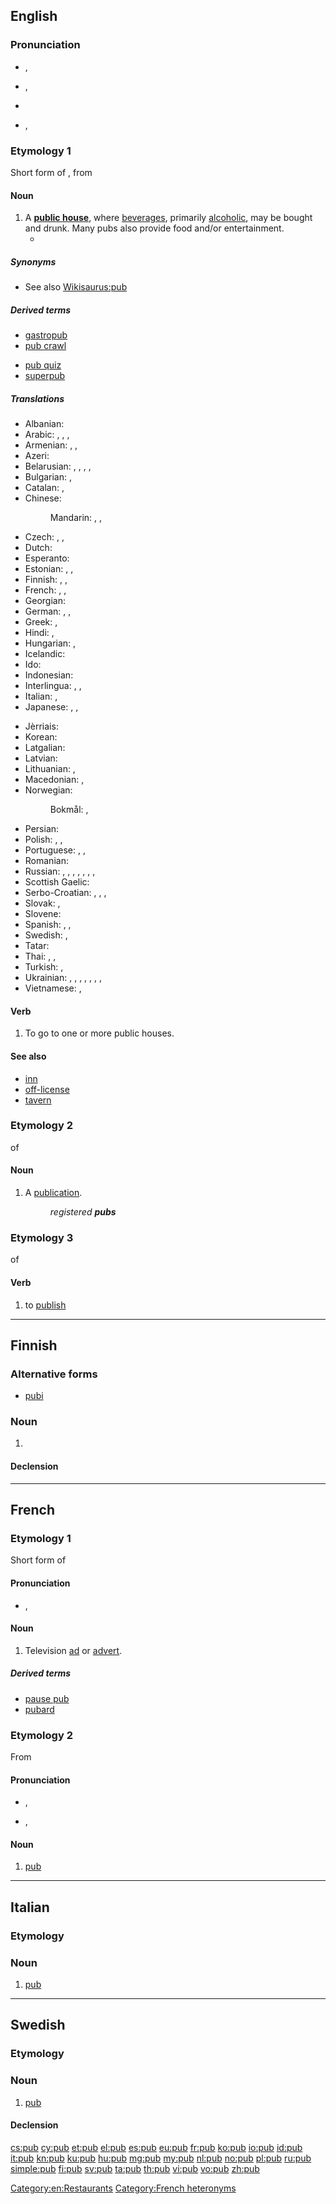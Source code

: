 {{also|pub|pub.|Pub.}}
==English==

===Pronunciation===
* {{a|UK}} {{IPA|/pʌb/}}, {{X-SAMPA|/pVb/}}
* {{a|UK}} {{IPA|/pʊb/}}, {{X-SAMPA|/pUb/}}
* {{audio|en-us-pub.ogg|Audio (US)}}
* {{rhymes|ʌb}}, {{rhymes|ʊb}}

===Etymology 1===
Short form of {{term|public|lang=en}}, from {{term|public house|lang=en}}

====Noun====
{{wikipedia}}
{{en-noun}}

# A '''[[public house]]''', where [[beverage]]s, primarily [[alcoholic]], may be bought and drunk. Many pubs also provide food and/or entertainment.
#* {{quote-book|year=1963|author={{w|Margery Allingham}}
|title={{w|The China Governess}}
|chapter=Foreword|url=http://openlibrary.org/works/OL2004261W
|passage=Reg liked a chat about old times and we used to go and have a chinwag in the '''pub'''.}}

=====Synonyms=====
* See also [[Wikisaurus:pub]]

=====Derived terms=====
{{top2}}
* [[gastropub]]
* [[pub crawl]]
{{mid2}}
* [[pub quiz]]
* [[superpub]]
{{bottom}}

=====Translations=====
{{trans-top|public house}}
* Albanian: {{t|sq|pijetore|f}}
* Arabic: {{t|ar|حانة|f|tr=ḥāna|sc=Arab}}, {{t|ar|خانة|f|tr=xāna|sc=Arab}}, {{t|ar|خمارة|f|tr=xamāra|sc=Arab}}, {{t|ar|مشرب|m|tr=mášrab|sc=Arab}}
* Armenian: {{t|hy|պանդոկ|tr=pandok|sc=Armn}}, {{t|hy|գինետուն|tr=ginetun|sc=Armn}}, {{t|hy|փաբ|sc=Armn}}
* Azeri: {{t|az|pivəxana}}
* Belarusian: {{t|be|піўная|f|tr=piŭnája|sc=Cyrl}}, {{t|be|бар|m|tr=bar|sc=Cyrl}}, {{t|be|паб|m|tr=pab|sc=Cyrl}}, {{t|be|тракцір|m|tr=trakcír|sc=Cyrl}}, {{t|be|карчма|f|tr=karčmá|sc=Cyrl}}
* Bulgarian: {{t+|bg|кръчма|f|tr=krǎ̀čma}}, {{t|bg|пивница|f|tr=pívnica|sc=Cyrl}}
* Catalan: {{t|ca|bar|m}}, {{t|ca|taverna|f}}
* Chinese:
*: Mandarin: {{t|cmn|酒吧|tr=jiǔbā|sc=Hani}}, {{t|cmn|酒館|sc=Hani}}, {{t|cmn|酒馆|tr=jiǔguǎn|sc=Hani}}
* Czech: {{t+|cs|hospoda|f}}, {{t|cs|krčma|f}}, {{t|cs|hostinec|m}}
* Dutch: {{t+|nl|kroeg|f}}
* Esperanto: {{t-|eo|drinkejo}}
* Estonian: {{t|et|pubi}}, {{t|et|kõrts}}, {{t|et|trahter}}
* Finnish: {{t+|fi|kapakka}}, {{t+|fi|pubi|sc=Cyrl}}, {{t+|fi|krouvi|sc=Cyrl}}
* French: {{t+|fr|pub|m}}, {{t|fr|bar|m}}, {{t|fr|estaminet|m}}
* Georgian: {{t|ka|ლუდხანა|tr=ludxana|sc=Geor}}
* German: {{t+|de|Kneipe|f}}, {{t|de|Bar|f}}, {{t|de|Lokal|n}}
* Greek: {{t|el|καπηλειό|tr=kapileió|sc=Grek}}, {{t|el|παμπ|tr=pab|sc=Grek}}
* Hindi: {{t|hi|सराय|tr=sarāy|sc=Deva}}, {{t|hi|पब|tr=pab|sc=Deva}}
* Hungarian: {{t+|hu|kocsma}}, {{t-|hu|korcsma}}
* Icelandic: {{t+|is|krá|f}}
* Ido: {{t+|io|drinkerio}}
* Indonesian: {{t|id|pub}}
* Interlingua: {{t|ia|pub}}, {{t|ia|café}}, {{t|ia|taverna}}
* Italian: {{t+|it|pub}}, {{t|it|osteria|f}}
* Japanese: {{t-|ja|居酒屋|tr=いざかや , izakaya|sc=Jpan}}, {{t-|ja|パブ|tr=pabu|sc=Jpan}}, {{t-|ja|バー|tr=bā|sc=Jpan}}
{{trans-mid}}
* Jèrriais: {{tø|roa-jer|aubèrge|f}}
* Korean: {{t+|ko|술집|tr=suljip|sc=Kore}}
* Latgalian: {{tø|ltg|krūgs}}
* Latvian: {{t-|lv|krogs|m}}
* Lithuanian: {{t|lt|baras|m}}, {{t|lt|smuklė|f}}
* Macedonian: {{t-|mk|крчма|f|tr=k'rčma}}, {{t-|mk|паб|m|tr=pab}}
* Norwegian:
*: Bokmål: {{t|nb|kro}}, {{t|nb|pub}}
* Persian: {{t|fa|میخانه|tr=meyxâne|sc=fa-Arab}}
* Polish: {{t|pl|knajpa|f}}, {{t|pl|gospoda|f}}, {{t|pl|piwiarnia|f}}
* Portuguese: {{t+|pt|bar|m}}, {{t+|pt|taberna|f}}, {{t|pt|cervejaria|f}}
* Romanian: {{t-|ro|cârciumă|f}}
* Russian: {{t+|ru|бар|m|tr=bar|sc=Cyrl}}, {{t+|ru|пивная|f|tr=pivnája|sc=Cyrl}}, {{t+|ru|кабак|m|tr=kabák|sc=Cyrl}}, {{t+|ru|паб|m|tr=pab|sc=Cyrl}}, {{t|ru|трактир|m|tr=traktír|sc=Cyrl}}, {{t|ru|корчма|f|tr=korčmá|sc=Cyrl}} {{qualifier|dated}}, {{t|ru|таверна|f|tr=tavérna|sc=Cyrl}}, {{t|ru|пивнушка|f|tr=pivnúška|sc=Cyrl}} {{qualifier|colloquial}}
* Scottish Gaelic: {{t-|gd|taigh-seinnse|m}}
* Serbo-Croatian: {{t-|sh|крчма|f}}, {{t-|sh|krčma|f}}, {{t|sh|пивница|f}}, {{t|sh|pivnica|f}}
* Slovak: {{t|sk|krčma|f}}, {{t|sk|hostinec|m}}
* Slovene: {{t|sl|pivnica|f}}
* Spanish: {{t+|es|pub}}, {{t+|es|bar|m}}, {{t+|es|taberna|f}}
* Swedish: {{t+|sv|krog|c}}, {{t+|sv|pub|c}}
* Tatar: {{t|tt|кабак|tr=qabaq|sc=Cyrl}}
* Thai: {{t|th|ร้านเหล้า|tr=ráan lâo|sc=Thai}}, {{t|th|ผับ|tr=pàp|sc=Thai}}, {{t|th|ร้านสุรา|tr=ráan sù-raa|sc=Thai}}
* Turkish: {{t|tr|meyhane}}, {{t|tr|birahane}}
* Ukrainian: {{t|uk|кнайпа|f|tr=knájpa|sc=Cyrl}}, {{t|uk|бар|m|tr=bar|sc=Cyrl}}, {{t|uk|пивна|f|tr=pyvná|sc=Cyrl}}, {{t|uk|пивниця|f|tr=pyvnýcja|sc=Cyrl}}, {{t|uk|паб|m|tr=pab|sc=Cyrl}}, {{t|uk|трактир|m|tr=traktýr|sc=Cyrl}}, {{t|uk|корчма|f|tr=korčmá|sc=Cyrl}}, {{t|uk|шинок|m|tr=šýnok|sc=Cyrl}}
* Vietnamese: {{t|vi|quán rượu}}, {{t|vi|tiệm rượu}}
{{trans-bottom}}

[[Category:en:Restaurants]]

====Verb====
{{en-verb|pub|b|ed}}

# {{context|intransitive|lang=en}} To go to one or more public houses.

====See also====
* [[inn]]
* [[off-license]]
* [[tavern]]

===Etymology 2===
{{abbreviation-old|en}} of {{term|publication}}

====Noun====
{{en-noun}}

# A [[publication]].
#: ''registered '''pubs'''''

===Etymology 3===
{{abbreviation-old|en}} of {{term|publish}}

====Verb====
{{en-verb|pub|b|ed}}

# {{context|informal|transitive|lang=en}} to [[publish]]

----

==Finnish==

===Alternative forms===
* [[pubi]]

===Noun===
{{fi-noun}}

# {{l|en|pub}}

====Declension====
{{fi-decl-risti|pub|i=0}}

----

==French==

===Etymology 1===
Short form of {{term|publicité|lang=fr}}

====Pronunciation====
* {{IPA|/pyb/|lang=fr}}, {{X-SAMPA|/pyb/|lang=fr}}

====Noun====
{{fr-noun|f}}

# Television [[ad]] or [[advert]].

=====Derived terms=====
* [[pause pub]]
* [[pubard]]

===Etymology 2===
From {{etyl|en|fr}} {{term|pub|lang=en}}

====Pronunciation====
* {{a|France}} {{IPA|/pœb/|lang=fr}}, {{X-SAMPA|/p9b/|lang=fr}}
* {{a|Québec}} {{IPA|/pɔb/|lang=fr}}, {{X-SAMPA|/pOb/|lang=fr}}

====Noun====
{{fr-noun|m}}

# [[#English|pub]]

[[Category:French heteronyms]]

----

==Italian==

===Etymology===
{{etyl|en|it}}

===Noun===
{{head|it|noun|g=m|invariable}}

# [[#English|pub]]

----

==Swedish==

===Etymology===
{{etyl|en|sv}} {{term|pub|lang=en}}

===Noun===
{{sv-noun|g=c}}

# [[#English|pub]]

====Declension====
{{sv-noun-reg-ar}}

[[cs:pub]]
[[cy:pub]]
[[et:pub]]
[[el:pub]]
[[es:pub]]
[[eu:pub]]
[[fr:pub]]
[[ko:pub]]
[[io:pub]]
[[id:pub]]
[[it:pub]]
[[kn:pub]]
[[ku:pub]]
[[hu:pub]]
[[mg:pub]]
[[my:pub]]
[[nl:pub]]
[[no:pub]]
[[pl:pub]]
[[ru:pub]]
[[simple:pub]]
[[fi:pub]]
[[sv:pub]]
[[ta:pub]]
[[th:pub]]
[[vi:pub]]
[[vo:pub]]
[[zh:pub]]